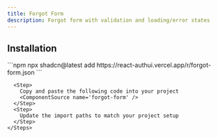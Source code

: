 ```yaml
---
title: Forgot Form
description: Forgot form with validation and loading/error states
---
```


<ComponentPreview name='forgot-form-demo'/>

## Installation

<ComponentInstall>
  <CLI>
    ```npm 
    npx shadcn@latest add https://react-authui.vercel.app/r/forgot-form.json 
    ```
  </CLI>
  <Manual>
    <Steps>
      
      <Step>
        Copy and paste the following code into your project
        <ComponentSource name='forgot-form' />
      </Step>
      <Step>
        Update the import paths to match your project setup
      </Step>
    </Steps>
  </Manual>
</ComponentInstall>
